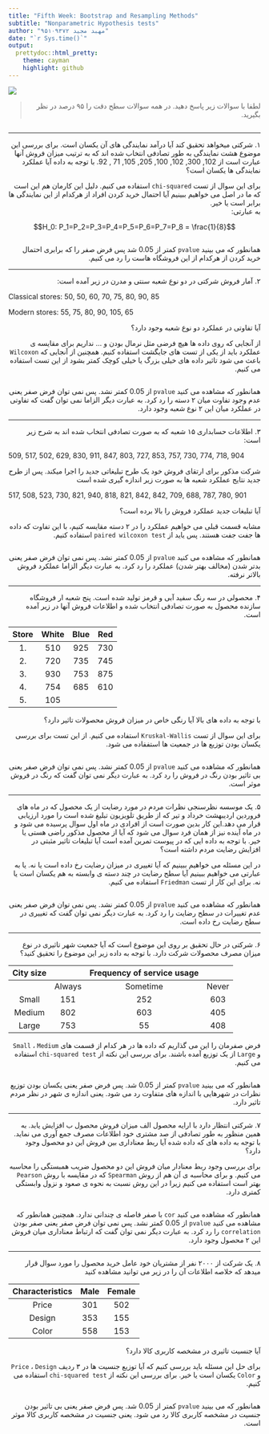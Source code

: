 ```yaml
---
title: "Fifth Week: Bootstrap and Resampling Methods"
subtitle: "Nonparametric Hypothesis tests"
author: "مهبد مجید ۹۵۱۰۹۳۷۲"
date: "`r Sys.time()`"
output:
  prettydoc::html_pretty:
    theme: cayman
    highlight: github
---
```


<div align="center">
<img  src="images/NonparametricStatistics_iStock.jpg"  align = 'center'>
</div>

> <p dir="RTL"> 
لطفا با سوالات زیر پاسخ دهید.
در همه سوالات سطح دقت را ۹۵ درصد در نظر بگیرید.
</p>

```r
```

***

<p dir="RTL">
۱. شرکتی میخواهد تحقیق کند آیا درآمد نمایندگی های آن یکسان است. برای بررسی این موضوع هشت نمایندگی
به طور تصادفی انتخاب شده اند که به ترتیب میزان فروش آنها عبارت است از 
102, 300, 102, 100, 205, 105, 71 , 92.
با توجه به داده آیا عملکرد نمایندگی ها یکسان است؟
</p>

<p dir="RTL">
برای این سوال از تست
`chi-squared`
استفاده می کنیم.
دلیل این کارمان هم این است که ما در اصل می خواهیم ببینیم آیا احتمال خرید کردن افراد از هرکدام از این نمایندگی ها برابر است یا خیر.
</br>
به  عبارتی:
</p>

$$H_0: P_1=P_2=P_3=P_4=P_5=P_6=P_7=P_8 = \frac{1}{8}$$

```r
```

<p dir="RTL">
همانطور که می بینید `pvalue`
کمتر از
$0.05$
شد پس فرض صفر را که برابری احتمال خرید کردن از هرکدام از این فروشگاه هاست را رد می کنیم.
</p>

***

<p dir="RTL">
۲. آمار فروش شرکتی در دو نوع شعبه سنتی و مدرن در زیر آمده است:
</p>

Classical stores: 50, 50, 60, 70, 75, 80, 90, 85

Modern stores: 55, 75, 80, 90, 105, 65

<p dir="RTL">
آیا تفاوتی در عملکرد دو نوع شعبه وجود دارد؟
</p>

<p dir = "RTL">
از آنجایی که روی داده ها هیچ فرضی مثل نرمال بودن
و ... نداریم برای
مقایسه ی عملکرد
باید از یکی از تست های جایگشت استفاده کنیم.
همچنین از آنجایی که 
`Wilcoxon`
باعث می شود تاثیر داده های خیلی بزرگ یا خیلی کوچک کمتر بشود از این 
تست
استفاده می کنیم.
</p>

```r
```

<p dir = "RTL">
همانطور که مشاهده می کنید 
`pvalue`
از 
$0.05$
کمتر نشد.
پس نمی توان فرض صفر یعنی عدم وجود تفاوت میان ۲ دسته را رد کرد.
به عبارت دیگر الزاما نمی توان گفت که تفاوتی در عملکرد میان این ۲ نوع شعبه وجود دارد.
</p>

***

<p dir="RTL">
۳. اطلاعات حسابداری ۱۵ شعبه که به صورت تصادفی انتخاب شده اند به شرح زیر است:
</p>

509, 517, 502, 629, 830, 911, 847, 803, 727, 853, 757, 730, 774, 718, 904

<p dir="RTL">
شرکت مذکور برای ارتقای فروش خود یک طرح تبلیغاتی جدید را اجرا میکند. پس از طرح جدید نتایج عملکرد شعبه ها  به صورت زیر 
اندازه گیری شده است
</p>

517, 508, 523, 730, 821, 940, 818, 821, 842, 842, 709, 688, 787, 780, 901

<p dir="RTL">
آیا تبلیغات جدید عملکرد فروش را بالا برده است؟
</p>

<p dir = "RTL">
مشابه قسمت قبلی می خواهیم عملکرد را در ۲ دسته مقایسه کنیم،
با این تفاوت که داده ها جفت جفت هستند.
پس یاید از
`paired wilcoxon test`
استفاده کنیم.
</p>

```r
```

<p dir = "RTL">
همانطور که مشاهده می کنید 
`pvalue`
از 
$0.05$
کمتر نشد.
پس نمی توان فرض صفر یعنی بدتر شدن
(مخالف بهتر شدن)
عملکرد را رد کرد.
به عبارت دیگر الزاما عملکرد فروش بالاتر نرفته.
</p>

***

<p dir="RTL">
۴. محصولی در سه رنگ سفید آبی و قرمز تولید شده است.
پنج شعبه ار فروشگاه سازنده محصول به صورت تصادفی انتخاب شده و اطلاعات فروش آنها در زیر آمده است.
</p>

| Store | White | Blue | Red |
| :----: | :----: | :----: | :----: |
| 1. |	510 |	925 |	730 |
| 2. | 720 | 735 | 745 |
| 3. |	930 |	753 |	875 |
| 4. |	754 |	685 |	610 |
| 5. |	105	|  |  |

<p dir="RTL">
با توجه به داده های بالا آیا رنگی خاص در میزان فروش محصولات تاثیر دارد؟
</p>

<p dir = "RTL">
برای این سوال از تست 
`Kruskal-Wallis`
استفاده می کنیم.
از این تست برای بررسی یکسان بودن توزیع ها در جمعیت ها استففاده می شود.
</p>

```r
```

<p dir = "RTL">
همانطور که مشاهده می کنید 
`pvalue`
از 
$0.05$
کمتر نشد.
پس نمی توان فرض صفر یعنی
بی تاثیر بودن رنگ در فروش را رد کرد.
به عبارت دیگر نمی توان گفت که رنگ در فروش موثر است.
</p>

***

<p dir="RTL">
۵. یک موسسه نظرسنجی نظرات مردم در مورد رضایت از یک محصول که در ماه های فروردین اردیبهشت خرداد و تیر که از طریق تلویزیون 
تبلیغ شده است را مورد ارزیابی قرار می دهد.این کار بدین صورت است از افرادی در ماه اول سوال پرسیده می شود و در ماه آینده نیز از همان فرد سوال می شود که آیا از محصول مذکور راضی هستی یا خیر.
با توجه به داده ایی که در پیوست تمرین آمده است آیا تبلیغات تاثیر مثبتی در افزایش رضایت مردم داشته است؟
</p>

<p dir="RTL">
در این مسئله می خواهیم ببینیم که آیا تغییری در میزان رضایت رخ داده است یا نه.
یا به عبارتی می خواهیم ببینیم آیا سطح 
رضایت در چند دسته ی 
وابسته به هم یکسان است یا نه.
برای این کار از تست
`Friedman`
استفاده می کنیم.
</p>


```r
```

<p dir = "RTL">
همانطور که مشاهده می کنید 
`pvalue`
از 
$0.05$
کمتر نشد.
پس نمی توان فرض صفر یعنی
عدم تغییرات در سطح رضایت را رد کرد.
به عبارت دیگر نمی توان گفت که تغییری در سطح رضایت رخ داده است.
</p>

***

<p dir="RTL"> 
۶. شرکتی در حال تحقیق بر روی این موضوع است که آیا جمعیت شهر تاثیری در نوع میزان مصرف محصولات شرکت دارد.
با توجه به داده زیر این موضوع را تحقیق کنید؟
</p>


| City size |	| Frequency of service usage | |
| :---: |  :---:  | :---: | :---: | 
| | Always	| Sometime | Never |
| Small	| 151	| 252	| 603 |
| Medium	| 802	| 603	| 405 |
| Large	| 753	| 55	| 408 |

<p dir="RTL">
فرض صفرمان را این می گذاریم که داده ها در
هر کدام از قسمت های 
`Small`
،
`Medium`
و
`Large`
از یک توزیع آمده باشند.
برای بررسی این نکته از
`chi-squared test`
استفاده می کنیم.
</p>

```r
```

<p dir="RTL">
همانطور که می بینید `pvalue`
کمتر از
$0.05$
شد.
پس فرض صفر یعنی یکسان بودن توزیع نظرات در شهرهایی با اندازه های متفاوت رد می شود.
یعنی اندازه ی شهر در نظر مردم تاثیر دارد.
</p>

***

<p dir="RTL"> 
۷. شرکتی انتظار دارد با ارایه محصول الف میزان فروش محصول ب افزایش یابد.
به همین منظور به طور تصادفی از صد مشتری خود اطلاعات مصرف جمع آوری می نماید.
با توجه به داده های که داده شده آیا ربط معناداری بین فروش این دو محصول وجود دارد؟
</p>

<p dir="RTL"> 
برای بررسی وجود ربط معنادار میان فروش این دو محصول ضریب همبستگی را محاسبه می کنیم.
و برای محاسبه ی آن هم از روش
`Spearman`
که در مقایسه با روش
`Pearson`
بهتر است استفاده می کنیم زیرا در این روش نسبت به نحوه ی صعود و نزول وابستگی کمتری دارد.
</p>

```r
```

<p dir="RTL"> 
همانطور که مشاهده می کنید 
`cor`
با صفر فاصله ی چندانی ندارد.
همچنین
همانطور که مشاهده می کنید 
`pvalue`
از 
$0.05$
کمتر نشد.
پس نمی توان فرض صفر یعنی
صفر بودن 
`correlation`
را رد کرد.
به عبارت دیگر نمی توان گفت که ارتباط معناداری میان فروش این ۲ محصول وجود دارد.
</p>
***

<p dir="RTL"> 
۸. یک شرکت از ۲۰۰۰ نفر از مشتریان خود عامل خرید محصول را مورد سوال قرار میدهد 
که خلاصه اطلاعات آن را در زیر می توانید مشاهده کنید
</p>

| Characteristics	| Male	| Female |
| :---: |  :---:  | :---: |
| Price	| 301	| 502 |
| Design	| 353	| 155 |
| Color	| 558	| 153 |

<p dir="RTL"> 
آیا جنسیت تاثیری در مشخصه کاربری کالا دارد؟
</p>

<p dir="RTL"> 
برای حل این مسئله باید بررسی کنیم که آیا توزیع جنسیت ها در ۳ ردیف
`Price`
،
`Design`
و
`Color`
یکسان است یا خیر.
برای بررسی این نکته از
`chi-squared test`
استفاده می کنیم.
</p>

```r
```

<p dir="RTL"> 
همانطور که می بینید `pvalue`
کمتر از
$0.05$
شد.
پس فرض صفر یعنی بی تاثیر بودن جنسیت در مشخصه کاربری کالا رد می شود.
یعنی جنسیت در مشخصه کاربری کالا موثر است.
</p>